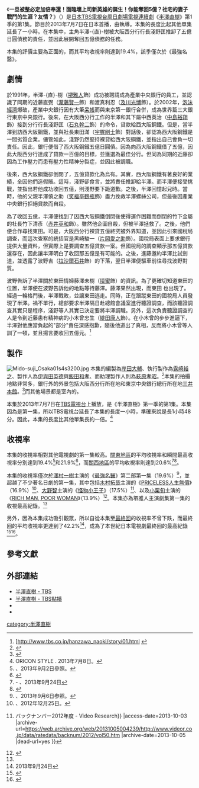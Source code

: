 
{{noteTA
|G1=JP
}}
{{Infobox television episode
| RTitle        = 一旦被整必定加倍奉還！面臨壞上司新英雄的誕生！你能奪回5億？社宅的妻子戰鬥的生涯？友情？<br>（{{lang|ja|やられたら倍返し！悪い上司に立ち向かうニューヒーロー誕生！！<br>5億を取り戻せるか？社宅での妻たちの戦い出世か？友情か？}}）
| Series       = 《[[半澤直樹|半澤直樹]]》
| Season       = 1
| Episode      = 1
| Airdate      = {{Start date|2013|07|07}}
| Production   = 
| Writer       = {{link-ja|八津弘幸|八津弘幸}}
| Director     = {{link-ja|福澤克雄|福澤克雄}}
| Photographer = 
| Music        = [[服部隆之|服部隆之]]
| Guests       = [[北大路欣也|北大路欣也]]飾中野渡謙<br>[[壇蜜|壇蜜]]飾藤澤未樹
| Episode list = [[半澤直樹#播出日期、收視率|《半澤直樹》]]
| Prev         = 
| Next         = [[抖落上司的冤罪！要惡人加倍奉還|抖落上司的冤罪！要惡人加倍奉還]]
}}

《'''一旦被整必定加倍奉還！面臨壞上司新英雄的誕生！你能奪回5億？社宅的妻子戰鬥的生涯？友情？'''》（{{lang-ja|やられたら倍返し！悪い上司に立ち向かうニューヒーロー誕生！！5億を取り戻せるか？社宅での妻たちの戦い出世か？友情か？}}）是[[日本|日本]][[TBS電視台|TBS電視台]][[周日劇場|周日劇場]][[電視連續劇|電視連續劇]]《[[半澤直樹|半澤直樹]]》第1季的第1集。節目於2013年7月7日在日本首播，由{{link-ja|福澤克雄|福澤克雄}}執導。本集的長度比起其他單集延長了一小時。在本集中，主角半澤-{直}-樹被大阪西分行行長淺野匡推卸了五億日圓債務的責任，並因此展開奪回五億債務的任務。

本集的評價主要為正面的，而其平均收視率則達到19.4%，該季僅次於《最強名醫》。

==劇情==
於1991年，半澤-{直}-樹（[[堺雅人|堺雅人]]飾）成功被聘請成為產業中央銀行的員工，並認識了同期的近藤直弼（[[瀧藤賢一|瀧藤賢一]]飾）和渡真利忍（[[及川光博|及川光博]]飾）。於2002年，[[泡沫經濟|泡沫經濟]]爆破，產業中央銀行因有大筆[[呆帳|呆帳]]而與東京第一銀行合併，成為世界篇三大銀行東京中央銀行。後來，在大阪西分行工作的半澤和其下屬中西英治（[[中島裕翔|中島裕翔]]飾）接到分行行長淺野匡（[[石丸幹二|石丸幹二]]飾）的命令，貸款給西大阪鋼鐵。但是，當半澤到訪西大阪鋼鐵，並與社長東田滿（[[宇梶剛士|宇梶剛士]]飾）對話後，卻認為西大阪鋼鐵是一間劣質企業。儘管如此，淺野仍然堅持裸貸給西大阪鋼鐵，並指出自己會負一切責任。因此，銀行便借了西大阪鋼鐵五億日圓債。因為向西大阪鋼鐵借了五億，因此大阪西分行達成了貸款一百億的目標，並獲選為最佳分行。但同為同期的近藤卻因為工作壓力而患有壓力性精神分裂症，並因此被調職。

後來，西大阪鋼鐵卻倒閉了，五億貸款化為烏有。其實，西大阪鋼鐵有著良好的業績，全因他們造假賬。這時，淺野卻食言，並將責任推卸給半澤。而半澤便接受挑戰，並指出若他成功收回五億，則淺野要下跪道歉。之後，半澤回憶起兒時。當時，他的父親半澤慎之助（[[笑福亭鶴瓶|笑福亭鶴瓶]]飾）盡力挽救半澤螺絲公司，但最後因產業中央銀行拒絕貸款而自殺。

為了收回五億，半澤便找到了因西大阪鋼鐵倒閉後使得運作困難而倒閉的竹下金屬的社長竹下清彥（[[赤井英和|赤井英和]]飾）。雖然他企圖自殺，但被半澤拯救了。之後，他們便合作尋找東田。可是，大阪西分行裸貸五億終究被外界知道，並因此引來國稅局調查，而這次查察的統括官是黑崎駿一（[[片岡愛之助_(第六代)|片岡愛之助]]飾）。國稅局表面上要求銀行提供大量資料，但實際上是要調查五億貸款一案。但國稅局的調查顯示那五億貸款還存在，因此讓半澤明白了收回那五億是有可能的。之後，進藤邀約半澤比試劍道，並透露了波野吉（[[拉沙爾石井|拉沙爾石井]]飾）的下落，翌日半澤便驅車前往尋找波野對質。

波野告訴了半澤關於東田情婦藤澤未樹（[[壇蜜|壇蜜]]飾）的資訊。為了更確切知道東田的位置，半澤便在波野告訴他的地點等待藤澤。藤澤果然出現，而東田
也出現了。經過一輪格鬥後，半澤戰敗，並讓東田逃走。同時，正在跟蹤東田的國稅局人員發現了半澤。禍不單行，總部要求半澤隔日赴總館會議室進行聽證調查，而該聽證調查其實只是程序，淺野等人其實已決定要將半澤調職。另外，這次負責聽證調查的人是令到近藤患有精神病的小木曾忠生（[[緋田康人|緋田康人]]飾）。在小木曾的步步進逼下，半澤對他應當負起的"部分"責任深感抱歉，隨後他道出了真相，反而將小木曾等人訓了一頓，並且揚言要收回五億元。<ref>[http://www.tbs.co.jp/hanzawa_naoki/story/01.html {{lang|ja|第1話のあらすじ｜TBSテレビ：日曜劇場『半沢直樹』] {{Wayback|url=http://www.tbs.co.jp/hanzawa_naoki/story/01.html |date=20131004215251 }}}}</ref>

==製作==
[[File:Mido-suji_Osaka01s4s3200.jpg|thumb]]
本集的編製為[[岸田大輔|岸田大輔]]、執行製作為[[露崎裕之|露崎裕之]]、製作人為[[伊與田英德|伊與田英德]]與[[飯田和孝|飯田和孝]]、而助理製作人則為[[萩原孝昭|萩原孝昭]]。<ref>{{Cite web |url=http://www.tbs.co.jp/hanzawa_naoki/staff/ |title={{lang|ja|スタッフ - TBSテレビ：日曜劇場『半沢直樹』}} |accessdate=2013-10-03 |archive-date=2013-09-29 |archive-url=https://web.archive.org/web/20130929131417/http://www.tbs.co.jp/hanzawa_naoki/staff/ |dead-url=no }}</ref>本集的拍攝地點非常多，銀行外的外景包括大阪西分行所在地{{link-ja|梅田阪急大樓|梅田阪急ビル}}和東京中央銀行總行所在地[[三井本館|三井本館]]。<ref>{{Cite web |url=http://xn--day-kc4bzord2h2g045x9j6b.net/archives/4422.html |title={{lang|ja|半沢直樹のロケ地【 東京・大阪・京都・夜景・社宅・水族館・日本ビル】}} |accessdate=2013-10-03 |archive-date=2013-10-03 |archive-url=https://web.archive.org/web/20131003131129/http://xn--day-kc4bzord2h2g045x9j6b.net/archives/4422.html |dead-url=yes }}</ref>而其他場景都是室內的。

本集於2013年7月7日在[[TBS電視台|TBS電視台]]上播放，是《半澤直樹》第一季的第1集。本集因為是第一集，所以TBS電視台延長了本集的長度一小時，準確來說是長1小時48分。因此，本集的長度比其他單集長約一倍。<ref>[http://www.oricon.co.jp/news/movie/2026377/full/ {{Wayback|url=http://www.oricon.co.jp/news/movie/2026377/full/ |date=20131011193138 }} {{Wayback|url=http://www.oricon.co.jp/news/movie/2026377/full/ |date=20131011193138 }} {{Wayback|url=http://www.oricon.co.jp/news/movie/2026377/full/ |date=20131011193138 }} {{Wayback|url=http://www.oricon.co.jp/news/movie/2026377/full/ |date=20131011193138 }}  {{lang|ja|堺雅人主演『半沢直樹』初回19.4％}} ]ORICON STYLE . 2013年7月8日。</ref>

==收視率==
本集的收視率相對其他電視劇的第一集較高。[[關東地區|關東地區]]的平均收視率和瞬間最高收視率分別達到19.4%<ref>[http://www.sponichi.co.jp/entertainment/yomimono/drama/2013/07_09/hanzawa_naoki/index.html  {{lang|ja|堺雅人　半沢“ラストシーン”「一生忘れない」「狂気の沙汰」}}] {{Wayback|url=http://www.sponichi.co.jp/entertainment/yomimono/drama/2013/07_09/hanzawa_naoki/index.html |date=20130625032022 }}、2013年9月2日參照。</ref>和21.9%<ref name="收視紀錄">{{cite web |url=http://mainichi.jp/mantan/news/20130716dyo00m200004000c.html |script-title=ja:半沢直樹:第2話視聴率は21．8％　堺雅人主演作が第2話で20％超 |accessdate=2013-07-16 |work= |publisher=[[每日新聞|每日新聞]] |date=2013-07-16 |archiveurl=https://archive.is/20130717063456/http://mainichi.jp/mantan/news/20130716dyo00m200004000c.html |archivedate=2013-07-17 |deadurl=yes }}</ref>，而[[關西地區|關西地區]]的平均收視率則達到20.6%<ref>[https://archive.is/20130924105158/headlines.yahoo.co.jp/hl?a=20130924-00000025-dal-ent {{lang|ja|「半沢」最終回、平成1位の42.2%! ミタも超えた　関西は歴代1位45.5%}}] - {{lang|ja|デイリースポーツ}}、2013年9月24日</ref><ref name="收視紀錄1">{{cite web |url=http://www.sponichi.co.jp/entertainment/news/2013/07/16/kiji/K20130716006228740.html |script-title=ja:大台突破！堺雅人主演「半沢直樹」第２話で２１・８％ |accessdate=2013-07-16 |work= |publisher=[[體育日本|體育日本]] |date=2013-07-16 |archive-date=2013-07-18 |archive-url=https://web.archive.org/web/20130718115100/http://www.sponichi.co.jp/entertainment/news/2013/07/16/kiji/K20130716006228740.html |dead-url=no }}</ref>。

本集的收視率僅次於[[澤村一樹|澤村一樹]]主演的《[[最強名醫|最強名醫]]》第二部第一集（19.6%）<ref>[http://www.sponichi.co.jp/entertainment/yomimono/drama/2013/07_09/doctors/  {{lang|ja|「ＤＯＣＴＯＲＳ２」最終回は２１・７％　第１シリーズ上回る好視聴率 -Sponichi Annex 芸能}}] {{Wayback|url=http://www.sponichi.co.jp/entertainment/yomimono/drama/2013/07_09/doctors/ |date=20131005013916 }}、2013年9月6日参照。</ref>，並超越了不少著名日劇的第一集，其中包括[[木村拓哉|木村拓哉]]主演的《[[PRICELESS人生無價|PRICELESS人生無價]]》（16.9%）<ref name="sponichi">[http://www.sponichi.co.jp/entertainment/yomimono/drama/2012/priceless/index.html  {{lang|ja|PRICELESS〜あるわけねぇだろ、んなもん!〜-スポニチ Sponichi Annex 芸能}}] {{Wayback|url=http://www.sponichi.co.jp/entertainment/yomimono/drama/2012/priceless/index.html |date=20131004233827 }}、2012年12月25日。</ref>、[[大野智|大野智]]主演的《[[怪物小王子|怪物小王子]]》（17.5%）<ref>{{Cite web |url=http://www.videor.co.jp/data/ratedata/backnum/2012/vol50.htm |title={{lang{{!}}ja{{!}}バックナンバー2012年度 - Video Research}} |access-date=2013-10-03 |archive-url=https://web.archive.org/web/20131005004239/http://www.videor.co.jp/data/ratedata/backnum/2012/vol50.htm |archive-date=2013-10-05 |dead-url=yes }}</ref>、以及[[小栗旬|小栗旬]]主演的《[[RICH_MAN,_POOR_WOMAN|RICH MAN, POOR WOMAN]]》（13.9%）<ref name="sponichi2">{{Cite web|script-title=ja:小栗旬＆石原さとみの“月９”「リッチマン、プアウーマン」　最終回は１３・２％|work=リッチマン、プアウーマン|publisher=Sponichi Annex|date=2012-09-18|url=http://www.sponichi.co.jp/entertainment/yomimono/drama/2012/hman_poorwoman/index.html|accessdate=2012-09-18|deadurl=yes|archiveurl=https://web.archive.org/web/20121016025456/http://www.sponichi.co.jp/entertainment/yomimono/drama/2012/hman_poorwoman/index.html|archivedate=2012-10-16}}</ref>。本集亦為堺雅人主演劇集第一集的收視最高紀錄。<ref name="收視紀錄"/>

另外，因為本集成功吸引觀眾，所以自從本集至[[最後的百倍奉還下跪者是誰！～衝撃的結果！！是友情？還是背叛？|最終回]]的收視率不曾下跌，而最終回的平均收視率更達到了42.2%<ref name="平成">[http://www.daily.co.jp/newsflash/gossip/2013/09/24/0006363552.shtml {{Wayback|url=http://www.daily.co.jp/newsflash/gossip/2013/09/24/0006363552.shtml |date=20130928014532 }} {{Wayback|url=http://www.daily.co.jp/newsflash/gossip/2013/09/24/0006363552.shtml |date=20130928014532 }} {{Wayback|url=http://www.daily.co.jp/newsflash/gossip/2013/09/24/0006363552.shtml |date=20130928014532 }} {{Wayback|url=http://www.daily.co.jp/newsflash/gossip/2013/09/24/0006363552.shtml |date=20130928014532 }}  {{lang|ja|「半沢直樹」平成1位の42・2％！}}] {{lang|ja|デイリースポーツ}} 2013年9月24日</ref>，成為了本世紀日本電視劇最終回的最高紀錄<ref>{{Cite web |url=http://solomo.xinmedia.com/japan/6090-hanzawanaoki |title=半澤直樹 高收視打破家政婦刷下木村 平成之最關西史上最高 |accessdate=2013-10-03 |archive-date=2013-10-02 |archive-url=https://web.archive.org/web/20131002232123/http://solomo.xinmedia.com/japan/6090-hanzawanaoki |dead-url=no }}</ref><ref name="42.2 Chinese">{{Cite web |url=http://www.chinatimes.com/realtimenews/%E5%8D%8A%E6%BE%A4%E7%9B%B4%E6%A8%B9%E6%9C%80%E7%B5%82%E5%9B%9E%E6%94%B6%E8%A6%9642.2%EF%BC%85-%E7%99%BB%E6%97%A5%E6%9C%AC%E4%B8%96%E7%B4%80%E6%97%A5%E5%8A%87%E4%B9%8B%E5%86%A0-20130924002327-260401 |title=半澤直樹最終收視42.2％ 登日本世紀日劇之冠 - 中時電子報 |accessdate=2013-10-03 |archive-date=2014-02-25 |archive-url=https://web.archive.org/web/20140225065816/http://www.chinatimes.com/realtimenews/%E5%8D%8A%E6%BE%A4%E7%9B%B4%E6%A8%B9%E6%9C%80%E7%B5%82%E5%9B%9E%E6%94%B6%E8%A6%9642.2%EF%BC%85-%E7%99%BB%E6%97%A5%E6%9C%AC%E4%B8%96%E7%B4%80%E6%97%A5%E5%8A%87%E4%B9%8B%E5%86%A0-20130924002327-260401 |dead-url=no }}</ref>。

==參考文獻==
{{reflist|2}}

== 外部連結 ==
*[http://www.tbs.co.jp/hanzawa_naoki/ 半澤直樹 - TBS]{{Wayback|url=http://www.tbs.co.jp/hanzawa_naoki/ |date=20130708021451 }}
*[https://web.archive.org/web/20130927023158/http://tod.tbs.co.jp/item/3074/ 半澤直樹 - TBS點播]
*{{Twitter|Hanzawa_Naoki|半澤直樹}}
*{{facebook|hanzawa.naoki|半澤直樹}}

[[category:半澤直樹|category:半澤直樹]]